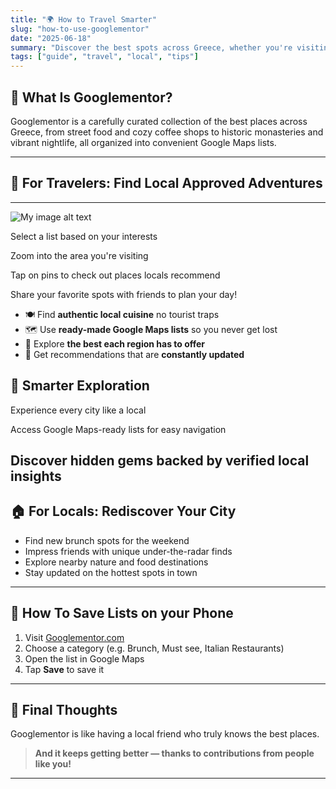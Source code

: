 ```yaml
---
title: "🌍 How to Travel Smarter"
slug: "how-to-use-googlementor"
date: "2025-06-18"
summary: "Discover the best spots across Greece, whether you're visiting for a few days or living here full-time."
tags: ["guide", "travel", "local", "tips"]
---
```


## 🔎 What Is Googlementor?

Googlementor is a carefully curated collection of the best places across Greece, from street food and cozy coffee shops to historic monasteries and vibrant nightlife, all organized into convenient Google Maps lists.

---

## 🧳 For Travelers: Find Local Approved Adventures

---

![My image alt text](/assets/images/eat.webp)

Select a list based on your interests 

Zoom into the area you're visiting

Tap on pins to check out places locals recommend

Share your favorite spots with friends to plan your day!

- 🍽️ Find **authentic local cuisine** no tourist traps
- 🗺️ Use **ready-made Google Maps lists** so you never get lost
- 🌄 Explore **the best each region has to offer**
- 🔄 Get recommendations that are **constantly updated**


## 🧳 Smarter Exploration

Experience every city like a local

Access Google Maps-ready lists for easy navigation

Discover hidden gems backed by verified local insights
---

## 🏠 For Locals: Rediscover Your City

- Find new brunch spots for the weekend
- Impress friends with unique under-the-radar finds
- Explore nearby nature and food destinations
- Stay updated on the hottest spots in town

---

## 📱 How To Save Lists on your Phone

1. Visit  [Googlementor.com](https://www.googlementor.com)
2. Choose a category (e.g. Brunch, Must see, Italian Restaurants)
3. Open the list in Google Maps
4. Tap **Save** to save it

---

## 🌟 Final Thoughts

Googlementor is like having a local friend who truly knows the best places.
> **And it keeps getting better — thanks to contributions from people like you!**  

---

